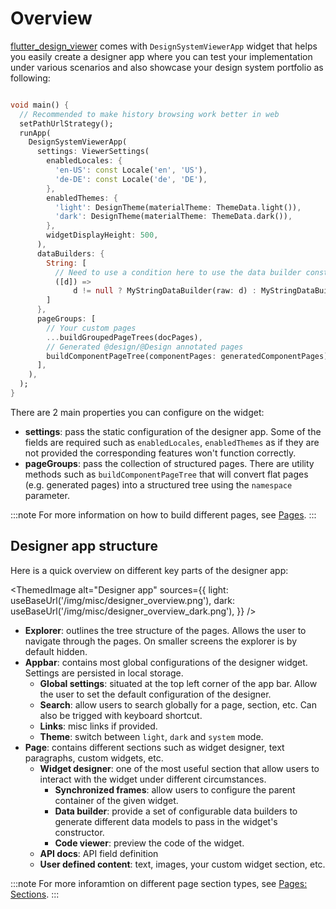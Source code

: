 
# Overview

[flutter_design_viewer](https://pub.dev/packages/flutter_design_viewer) comes with `DesignSystemViewerApp` widget
that helps you easily create a designer app where you can test your implementation under various scenarios and also
showcase your design system portfolio as following:

```dart

void main() {
  // Recommended to make history browsing work better in web
  setPathUrlStrategy();
  runApp(
    DesignSystemViewerApp(
      settings: ViewerSettings(
        enabledLocales: {
          'en-US': const Locale('en', 'US'),
          'de-DE': const Locale('de', 'DE'),
        },
        enabledThemes: {
          'light': DesignTheme(materialTheme: ThemeData.light()),
          'dark': DesignTheme(materialTheme: ThemeData.dark()),
        },
        widgetDisplayHeight: 500,
      ),
      dataBuilders: {
        String: [
          // Need to use a condition here to use the data builder constructor's default value
          ([d]) =>
              d != null ? MyStringDataBuilder(raw: d) : MyStringDataBuilder(),
        ]
      },
      pageGroups: [
        // Your custom pages
        ...buildGroupedPageTrees(docPages),
        // Generated @design/@Design annotated pages
        buildComponentPageTree(componentPages: generatedComponentPages),
      ],
    ),
  );
}

```

There are 2 main properties you can configure on the widget:
- **settings**: pass the static configuration of the designer app. Some of the fields are required such as `enabledLocales`, `enabledThemes` as 
if they are not provided the corresponding features won't function correctly.
- **pageGroups**: pass the collection of structured pages. There are utility methods such as `buildComponentPageTree` that will
convert flat pages (e.g. generated pages) into a structured tree using the `namespace` parameter.

:::note
For more information on how to build different pages, see [Pages](/docs/designer/pages).
:::

## Designer app structure

Here is a quick overview on different key parts of the designer app:

<ThemedImage
  alt="Designer app"
  sources={{
    light: useBaseUrl('/img/misc/designer_overview.png'),
    dark: useBaseUrl('/img/misc/designer_overview_dark.png'),
  }}
/>

- **Explorer**: outlines the tree structure of the pages. Allows the user to navigate through the pages. On smaller screens the explorer is by default hidden.
- **Appbar**: contains most global configurations of the designer widget. Settings are persisted in local storage.
  - **Global settings**: situated at the top left corner of the app bar. Allow the user to set the default configuration of the designer.
  - **Search**: allow users to search globally for a page, section, etc. Can also be trigged with keyboard shortcut. 
  - **Links**: misc links if provided.
  - **Theme**: switch between `light`, `dark` and `system` mode.
- **Page**: contains different sections such as widget designer, text paragraphs, custom widgets, etc.
  - **Widget designer**: one of the most useful section that allow users to interact with the widget under different circumstances.
    - **Synchronized frames**: allow users to configure the parent container of the given widget.
    - **Data builder**: provide a set of configurable data builders to generate different data models to pass in the widget's constructor.
    - **Code viewer**: preview the code of the widget.
  - **API docs**: API field definition
  - **User defined content**: text, images, your custom widget section, etc.

:::note
For more inforamtion on different page section types, see [Pages: Sections](/docs/designer/pages#sections).
:::